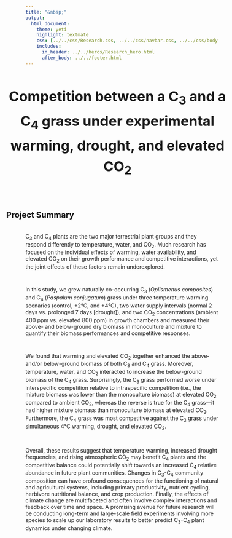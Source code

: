 ```yaml
---
title: "&nbsp;"
output:
  html_document:
    theme: yeti
    highlight: textmate
    css: [../../css/Research.css, ../../css/navbar.css, ../../css/body.css]
    includes:
      in_header: ../../heros/Research_hero.html
      after_body: ../../footer.html
---
```


<style>
h1 {text-align: center !important; 
   font-weight: bold !important; 
   font-size: 36px !important;
   line-height: 1.5em;}
   
h2 {font-weight: bold !important;} 
   
.External_link{
  border-radius: 5px;
  border: none;
  text-align: center;
  text-decoration: none;
  display: inline-block;
  width: 60px;
}

#project-summary {
 width: 115%; margin-left: -50px;
}

</style>

<div style="width: 115%; margin-left: -50px;">
# Competition between a C~3~ and a C~4~ grass under experimental warming, drought, and elevated CO~2~ 
</div>

<br>

## Project Summary
<div style="height: 0.25em;"></div>

C~3~ and C~4~ plants are the two major terrestrial plant groups and they respond differently to temperature, water, and CO~2~. Much research has focused on the individual effects of warming, water availability, and elevated CO~2~ on their growth performance and competitive interactions, yet the joint effects of these factors remain underexplored.

<div style="height: 1em;"></div>

In this study, we grew naturally co-occurring C~3~ (*Oplismenus composites*) and C~4~ (*Paspalum conjugatum*) grass under three temperature warming scenarios (control, +2°C, and +4°C), two water supply intervals (normal 2 days vs. prolonged 7 days [drought]), and two CO~2~ concentrations (ambient 400 ppm vs. elevated 800 ppm) in growth chambers and measured their above- and below-ground dry biomass in monoculture and mixture to quantify their biomass performances and competitive responses. 

<div style="height: 1em;"></div>

We found that warming and elevated CO~2~ together enhanced the above- and/or below-ground biomass of both C~3~ and C~4~ grass. Moreover, temperature, water, and CO~2~ interacted to increase the below-ground biomass of the C~4~ grass. Surprisingly, the C~3~ grass performed worse under interspecific competition relative to intraspecific competition (i.e., the mixture biomass was lower than the monoculture biomass) at elevated CO~2~ compared to ambient CO~2~, whereas the reverse is true for the C~4~ grass—it had higher mixture biomass than monoculture biomass at elevated CO~2~. Furthermore, the C~4~ grass was most competitive against the C~3~ grass under simultaneous 4°C warming, drought, and elevated CO~2~. 

<div style="height: 1em;"></div>

Overall, these results suggest that temperature warming, increased drought frequencies, and rising atmospheric CO~2~ may benefit C~4~ plants and the competitive balance could potentially shift towards an increased C~4~ relative abundance in future plant communities. Changes in C~3~-C~4~ community composition can have profound consequences for the functioning of natural and agricultural systems, including primary productivity, nutrient cycling, herbivore nutritional balance, and crop production. Finally, the effects of climate change are multifaceted and often involve complex interactions and feedback over time and space. A promising avenue for future research will be conducting long-term and large-scale field experiments involving more species to scale up our laboratory results to better predict C~3~-C~4~ plant dynamics under changing climate.

<br>

<!-- ## Publication -->
<!-- <div style="height: 0.25em;"></div> -->





